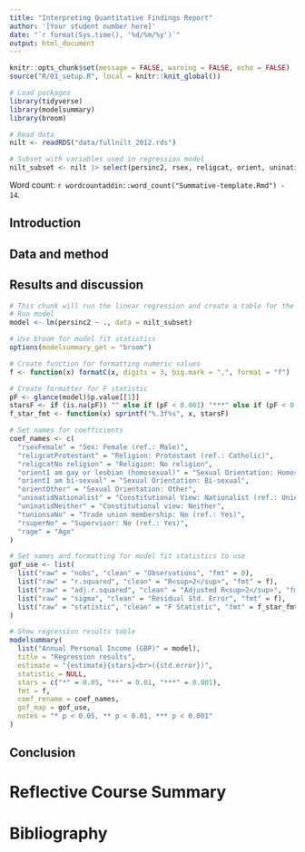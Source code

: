 ```yaml
---
title: "Interpreting Quantitative Findings Report"
author: '[Your student number here]'
date: "`r format(Sys.time(), '%d/%m/%y')`"
output: html_document
---
```

<!-- This is a suggested template to write the summative assignments. Feel free to make changes as appropriate according to the guidance. -->

```r
knitr::opts_chunk$set(message = FALSE, warning = FALSE, echo = FALSE)
source("R/01_setup.R", local = knitr::knit_global())
```

```r
# Load packages
library(tidyverse)
library(modelsummary)
library(broom)

# Read data
nilt <- readRDS("data/fullnilt_2012.rds")

# Subset with variables used in regression model
nilt_subset <- nilt |> select(persinc2, rsex, religcat, orient, uninatid, tunionsa, rsuper, rage)
```

Word count: `r wordcountaddin::word_count("Summative-template.Rmd") - 14`.
<!-- Update the "- 14" in the line above to also take into account your bibliography. For example, if your bibliography is 184 characters then update the above to "- 198". -->


## Introduction
<!-- Word count: approx. 350  -->
<!-- Look at the model in 'Results and discussion' below. Based on this state a research question and a hypothesis. Remember a hypothesis needs at least two variables. -->


## Data and method
<!-- Word count: approx. 600 -->
<!-- In this section your goal is to demonstrate that you can describe data and that you understand research design and data collection. -->


## Results and discussion
<!-- Word count: approx. 1200 -->
<!-- In this section your goal is to demonstrate that you can interpret quantitative results. Additional credit is available if you are able to relate these findings to social science theories or if you can put the findings in context. -->

```r
# This chunk will run the linear regression and create a table for the regression results.
# Run model
model <- lm(persinc2 ~ ., data = nilt_subset)

# Use broom for model fit statistics
options(modelsummary_get = "broom")

# Create function for formatting numeric values
f <- function(x) formatC(x, digits = 3, big.mark = ",", format = "f")

# Create formatter for F statistic
pF <- glance(model)$p.value[[1]]
starsF <- if (is.na(pF)) "" else if (pF < 0.001) "***" else if (pF < 0.01) "**" else if (pF < 0.05) "*" else ""
f_star_fmt <- function(x) sprintf("%.3f%s", x, starsF)

# Set names for coefficients
coef_names <- c(
  "rsexFemale" = "Sex: Female (ref.: Male)",
  "religcatProtestant" = "Religion: Protestant (ref.: Catholic)",
  "religcatNo religion" = "Religion: No religion",
  "orientI am gay or lesbian (homosexual)" = "Sexual Orientation: Homosexual (ref.: Heterosexual)",
  "orientI am bi-sexual" = "Sexual Orientation: Bi-sexual",
  "orientOther" = "Sexual Orientation: Other",
  "uninatidNationalist" = "Constitutional View: Nationalist (ref.: Unionist)",
  "uninatidNeither" = "Constitutional view: Neither",
  "tunionsaNo" = "Trade union membership: No (ref.: Yes)",
  "rsuperNo" = "Supervisor: No (ref.: Yes)",
  "rage" = "Age"
)

# Set names and formatting for model fit statistics to use
gof_use <- list(
  list("raw" = "nobs", "clean" = "Observations", "fmt" = 0),
  list("raw" = "r.squared", "clean" = "R<sup>2</sup>", "fmt" = f),
  list("raw" = "adj.r.squared", "clean" = "Adjusted R<sup>2</sup>", "fmt" = f),
  list("raw" = "sigma", "clean" = "Residual Std. Error", "fmt" = f),
  list("raw" = "statistic", "clean" = "F Statistic", "fmt" = f_star_fmt)
)

# Show regression results table
modelsummary(
  list("Annual Personal Income (GBP)" = model),
  title = "Regression results",
  estimate = "{estimate}{stars}<br>({std.error})",
  statistic = NULL,
  stars = c("*" = 0.05, "**" = 0.01, "***" = 0.001),
  fmt = f,
  coef_rename = coef_names,
  gof_map = gof_use,
  notes = "* p < 0.05, ** p < 0.01, *** p < 0.001"
)
```


## Conclusion
<!-- Word count: approx. 350 -->
<!-- Clearly state your findings. Do the findings raise any questions for future research? -->


# Reflective Course Summary
<!-- Word count: approx. 500 -->
<!-- Critically reflect on the issues that were most relevant and pertinent to the process of your own learning in the labs. -->

# Bibliography
<!-- Include bibliography entries for both the Interpretive Quantitative Findings Report and Reflective Course Summary here. -->
